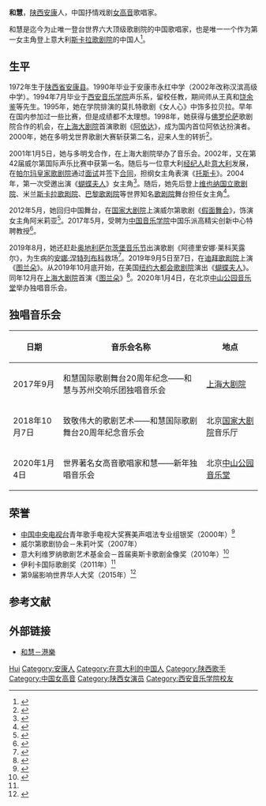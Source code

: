 {{NoteTA|G1=音乐}}
{{藝人
|姓名 = 和慧
|类型 = 女歌手
|图片 = 
|图片尺寸 = 
|图片简介 = 
|英文名 = 
|昵称 = 蝴蝶夫人
|国籍 = {{PRC}}
|民族 = 
|籍贯 = 
|出生日期 = {{Bda|1972|4|1}}
|出生地点 = [[陕西省|陕西省]][[安康县|安康县]]
|逝世日期 = 
|逝世地点 = 
|职业 = [[歌唱家|歌唱家]]、歌剧演员
|语言 = [[汉语|汉语]]、[[英语|英语]]、[[意大利语|意大利语]]
|母校 = [[西安音乐学院|西安音乐学院]]
|配偶 = 
|儿女 = 
|音乐类型 = [[古典主义音乐|古典主义音乐]]
|演奏乐器 = [[声乐|声乐]]
|出道作 = 《[[阿依达|阿依达]]》
|代表作 = 《[[托斯卡|托斯卡]]》《[[蝴蝶夫人|蝴蝶夫人]]》《[[图兰朵|图兰朵]]》
|著名角色 = 
|活跃年代 = 1998年－
|唱片公司 = 
|网站 = 
|IMDb = 
|奖项 = 影响世界华人大奖（2015年）
}}
'''和慧'''{{BD|1972年|4月1日||catIdx=He}}，[[陕西省|陕西]][[安康县|安康]]人，中国抒情戏剧[[女高音|女高音]]歌唱家。

和慧是迄今为止唯一登台世界六大顶级歌剧院的中国歌唱家，也是唯一一个作为第一女主角登上意大利[[斯卡拉歌剧院|斯卡拉歌剧院]]的中国人<ref>{{cite web |author=刘臻 |title=女高音歌唱家和慧1月4日在中山公园举办独唱音乐会 |url=http://www.bjnews.com.cn/feature/2019/12/08/659153.html |publisher=[[新京报|新京报]] |date=2019-12-08 |accessdate=2020-07-14 |archive-date=2020-07-14 |archive-url=https://web.archive.org/web/20200714095238/http://www.bjnews.com.cn/feature/2019/12/08/659153.html |dead-url=no }}</ref>。
==生平==
1972年生于[[陕西省|陕西省]][[安康县|安康县]]。1990年毕业于安康市永红中学（2002年改称汉滨高级中学）。1994年7月毕业于[[西安音乐学院|西安音乐学院]]声乐系，留校任教，期间师从王真和[[饶余鉴|饶余鉴]]等先生。1995年，她在学院排演的莫扎特歌剧《女人心》中饰多拉贝拉。早年在国内参加过一些比赛，但是成绩都不太理想。1998年，她获得与[[佛罗伦萨|佛罗伦萨]]歌剧院合作的机会，在[[上海大剧院|上海大剧院]]首演歌剧《[[阿依达|阿依达]]》，成为国内首位阿依达扮演者。2000年，她在多明戈世界歌剧大赛斩获第二名，迎来人生的转折<ref>{{cite web |author=廖阳 |title=和慧：歌剧就像马拉松，我一不小心跑了20年 |url=https://www.thepaper.cn/newsDetail_forward_2470490 |publisher=[[澎湃新闻|澎湃新闻]] |date=2018-09-24 |accessdate=2020-07-14 |archive-date=2020-07-14 |archive-url=https://web.archive.org/web/20200714102234/https://www.thepaper.cn/newsDetail_forward_2470490 |dead-url=no }}</ref>。

2001年1月5日，她与多明戈合作，在上海大剧院举办了音乐会。2002年，又在第42届威尔第国际声乐比赛中获第一名。随后与一位意大利[[经纪人|经纪人]]赴[[意大利|意大利]]发展，在[[帕尔玛皇家歌剧院|帕尔玛皇家歌剧院]]通过[[面试|面试]]并签下[[合同|合同]]，担纲女主角表演《[[托斯卡|托斯卡]]》。2004年，第一次受邀出演《[[蝴蝶夫人|蝴蝶夫人]]》女主角<ref>{{cite web |title=“蝴蝶夫人”和慧：华人女高音歌唱家的歌剧梦 |url=http://www.china.com.cn/international/txt/2012-10/29/content_26932773.htm |publisher=中国网 |date=2012-10-29 |accessdate=2020-07-14 |archive-date=2020-07-14 |archive-url=https://web.archive.org/web/20200714144911/http://www.china.com.cn/international/txt/2012-10/29/content_26932773.htm |dead-url=no }}</ref>。随后，她先后登上[[维也纳国立歌剧院|维也纳国立歌剧院]]、米兰[[斯卡拉歌剧院|斯卡拉歌剧院]]、[[巴黎歌剧院|巴黎歌剧院]]等世界知名[[歌剧院|歌剧院]]舞台担任女主角<ref>{{cite web |title=（速写）和慧：我的人生是歌剧 |url=http://www.wenming.cn/wmzh_pd/rw/rwdt/201208/t20120815_806244.shtml |publisher=中国文明网 |date=2012-08-15 |accessdate=2020-07-14 |archive-date=2020-07-14 |archive-url=https://web.archive.org/web/20200714144148/http://www.wenming.cn/wmzh_pd/rw/rwdt/201208/t20120815_806244.shtml |dead-url=no }}</ref>。

2012年5月，她回归中国舞台，在[[国家大剧院|国家大剧院]]上演威尔第歌剧《[[化妝舞會_(歌劇)|假面舞会]]》，饰演女主角阿米莉亚<ref>{{cite web |author=高艳鸽 |title=和慧：希望以后能演一部中国歌剧 |url=http://www.chncpa.org/zxdt_331/zxdtlm/mtsj_334/201608/t20160823_109449.shtml |publisher=中国艺术报 |date=2012-05-23 |accessdate=2020-07-14 |archive-date=2020-07-14 |archive-url=https://web.archive.org/web/20200714104801/http://www.chncpa.org/zxdt_331/zxdtlm/mtsj_334/201608/t20160823_109449.shtml |dead-url=no }}</ref>。2017年5月，受聘为[[中国音乐学院|中国音乐学院]]中国乐派高精尖创新中心特聘教授<ref>{{cite web |title=世界著名女高音歌唱家和慧受聘为我校特聘教授并举行大师课 |url=http://www.ccmusic.edu.cn/hzjl/gwjl/a54a60fde901475a917d2df66c5efc9f.htm |publisher=中国音乐学院 |date=2017-05-23 |accessdate=2020-07-14 |archiveurl=https://web.archive.org/web/20200714084544/http://www.ccmusic.edu.cn/hzjl/gwjl/a54a60fde901475a917d2df66c5efc9f.htm |archivedate=2020-07-14 |dead-url=no }}</ref>。

2019年8月，她还赶赴[[奥地利|奥地利]][[萨尔茨堡音乐节|萨尔茨堡音乐节]]出演歌剧《阿德里安娜·莱科芙露尔》，为生病的[[安娜·涅特列布科|安娜·涅特列布科]]救场<ref>{{cite web |author=陈俊珺 |title=“歌剧女超人”和慧：有一副好嗓子还远远不够 |url=https://www.shobserver.com/news/detail?id=195870 |publisher=[[上观新闻|上观新闻]] |date=2019-12-20 |accessdate=2020-07-14 |archive-date=2020-07-15 |archive-url=https://web.archive.org/web/20200715104831/https://www.shobserver.com/news/detail?id=195870 |dead-url=no }}</ref>。2019年9月5日至7日，在[[迪拜歌剧院|迪拜歌剧院]]上演《[[图兰朵|图兰朵]]》。从2019年10月底开始，在美国[[纽约|纽约]][[大都会歌剧院|大都会歌剧院]]演出《[[蝴蝶夫人|蝴蝶夫人]]》。同年12月在[[上海大剧院|上海大剧院]]首演《[[图兰朵|图兰朵]]》<ref>{{cite web |title=和慧出演《图兰朵》中国首秀将绽放上海大剧院 |url=http://www.sh.chinanews.com.cn/wenhua/2019-12-12/68241.shtml |publisher=[[中国新闻网|中国新闻网]] |date=2019-12-12 |accessdate=2020-07-14 |archive-date=2020-07-18 |archive-url=https://web.archive.org/web/20200718105352/http://www.sh.chinanews.com.cn/wenhua/2019-12-12/68241.shtml |dead-url=no }}</ref>。2020年1月4日，在北京[[中山公园音乐堂|中山公园音乐堂]]举办独唱音乐会。

==独唱音乐会==
{| class="wikitable"
|-
! 日期 !! 音乐会名称 !! 地点
|-
| 2017年9月 || 和慧国际歌剧舞台20周年纪念——和慧与苏州交响乐团独唱音乐会 || [[上海大剧院|上海大剧院]]
|-
| 2018年10月7日 || 致敬伟大的歌剧艺术——和慧国际歌剧舞台20周年纪念音乐会 || 北京[[国家大剧院|国家大剧院]]音乐厅
|-
| 2020年1月4日 || 世界著名女高音歌唱家和慧——新年独唱音乐会 || 北京[[中山公园音乐堂|中山公园音乐堂]]
|}
==荣誉==
*[[中国中央电视台|中国中央电视台]]青年歌手电视大奖赛美声唱法专业组银奖（2000年）<ref>{{cite journal |author1=范立芝 |title=功夫在诗外——访女高音歌唱家和慧 |journal=人民音乐: 评论 |date=2012 |issue=3 |doi=10.3969/j.issn.0447-6573.2012.03.002}}</ref>
*威尔第歌剧协会－朱莉叶奖（2007年）
*意大利维罗纳歌剧艺术基金会－首届奥斯卡歌剧金像奖（2010年）<ref name=gm>{{cite web |author=温源 |title=歌剧“女神”和慧将回归国内舞台献唱经典 |url=http://news.gmw.cn/2019-11/29/content_33362461.htm |publisher=[[光明日报|光明日报]] |date=2019-11-29 |accessdate=2020-07-14 |archive-date=2020-07-14 |archive-url=https://web.archive.org/web/20200714143339/http://news.gmw.cn/2019-11/29/content_33362461.htm |dead-url=no }}</ref>
*伊利卡国际歌剧奖（2011年）<ref name=gm/>
*第9届影响世界华人大奖（2015年）<ref>{{cite web |author=王磊 |title=歌唱家和慧：中国不缺乏世界一流的嗓音 |url=http://www.chinanews.com/yl/2015/04-05/7185570.shtml |publisher=[[中国新闻网|中国新闻网]] |date=2015-04-05 |accessdate=2020-07-14 |archive-date=2020-07-15 |archive-url=https://web.archive.org/web/20200715113316/http://www.chinanews.com/yl/2015/04-05/7185570.shtml |dead-url=no }}</ref>
==参考文献==
{{reflist}}
==外部链接==
{{portal|人物|音乐}}
*[https://www.hkphil.org/tc/artist/he-hui 和慧－港樂]{{Wayback|url=https://www.hkphil.org/tc/artist/he-hui |date=20200714113520 }}
{{Authority control}}
{{DEFAULTSORT:He}}
[[Category:和姓|Hui]]
[[Category:安康人|Category:安康人]]
[[Category:在意大利的中国人|Category:在意大利的中国人]]
[[Category:陕西歌手|Category:陕西歌手]]
[[Category:中国女高音|Category:中国女高音]]
[[Category:陕西女演员|Category:陕西女演员]]
[[Category:西安音乐学院校友|Category:西安音乐学院校友]]